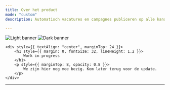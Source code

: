 ```yaml
---
title: Over het product
mode: "custom"
description: Automatisch vacatures en campagnes publiceren op alle kanalen, predictive recruitment, AI optimalizatie tools, strategische automatiseringen, uitgebreide inzichten en meer. Allemaal op één platform.

---
```


<div style={{ maxWidth: 1280, margin: "0 auto", padding: "24px" }}>
    <img
        className="block dark:hidden"
        src="/images/banner-light.svg"
        alt="Light banner"
        style={{
            width: "100%",
            height: "auto",
            borderRadius: 16,
            boxShadow: "0 10px 30px rgba(0,0,0,0.15)",
        }}
    />
    <img
        className="hidden dark:block"
        src="/images/banner-dark.svg"
        alt="Dark banner"
        style={{
            width: "100%",
            height: "auto",
            borderRadius: 16,
            boxShadow: "0 10px 30px rgba(0,0,0,0.15)",
        }}
    />

    <div style={{ textAlign: "center", marginTop: 24 }}>
        <h1 style={{ margin: 0, fontSize: 32, lineHeight: 1.2 }}>
            Work in progress
        </h1>
        <p style={{ marginTop: 8, opacity: 0.8 }}>
            We zijn hier nog mee bezig. Kom later terug voor de update.
        </p>
    </div>
</div>

---